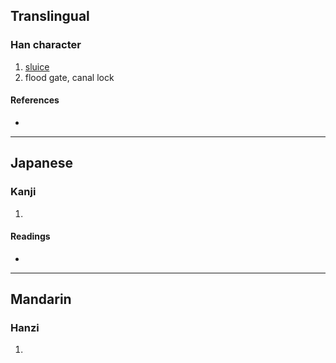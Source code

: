 {{character info/new}}
==Translingual==

===Han character===
{{Han char|rn=91|rad=片|as=09|sn=13|four=|canj=LLHJX,LNHJX|ids=⿰片臿}}

# [[sluice]]
# flood gate, canal lock

====References====
* {{Han ref|kx=0694.010|dkj=19869|dj=1107.110|hdz=32018.040|uh=7250|ud=29264}}

----

==Japanese==

===Kanji===
{{ja-kanji|grade=|rs=片09}}

# {{defn|lang=ja|sort=片09}}

====Readings====
* {{ja-readings|on=[[そう]] (sō), [[じょう]] (jō)|kun=[[いたがこい]] (itagakoi)}}

----

==Mandarin==

===Hanzi===
{{cmn-hanzi|pin=[[cōng]] ([[cong1]]), [[zhá]] ([[zha2]])|wg=ts'ung<sup>1</sup>, cha<sup>2</sup>}}

# {{defn|lang=cmn|sort=片09}}